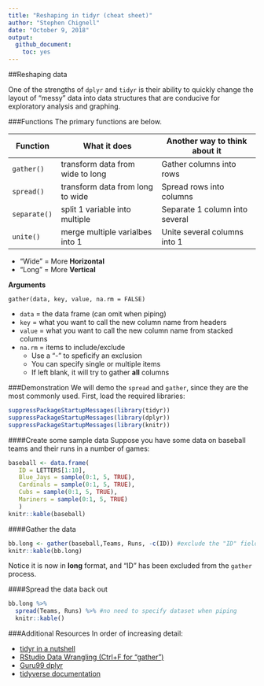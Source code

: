 ```yaml
---
title: "Reshaping in tidyr (cheat sheet)"
author: "Stephen Chignell"
date: "October 9, 2018"
output:
  github_document:
    toc: yes
---
```


##Reshaping data

One of the strengths of `dplyr` and `tidyr` is their ability to quickly change the layout of "messy" data into data structures that are conducive for exploratory analysis and graphing. 

###Functions
The primary functions are below. 

| Function       | What it does                     | Another way to think about it   |
|----------------|----------------------------------|---------------------------------|
|  `gather()`    | transform data from wide to long | Gather columns into rows        |
|  `spread()`    | transform data from long to wide | Spread rows into columns        |
|  `separate()`  | split 1 variable into multiple   | Separate 1 column into several  |
|  `unite()`     | merge multiple varialbes into 1  | Unite several columns into 1    |


- "Wide" = More **Horizontal**
- "Long" = More **Vertical**


**Arguments**

`gather(data, key, value, na.rm = FALSE)`

+ `data` = the data frame (can omit when piping)
+ `key` = what you want to call the new column name from headers
+ `value` = what you want to call the new column name from stacked columns 
+ `na.rm` = items to include/exclude
    + Use a "-" to speficify an exclusion
    + You can specify single or multiple items
    + If left blank, it will try to gather **all** columns
    


###Demonstration
We will demo the `spread` and `gather`, since they are the most commonly used. First, load the required libraries:

```r
suppressPackageStartupMessages(library(tidyr))
suppressPackageStartupMessages(library(dplyr))
suppressPackageStartupMessages(library(knitr))

```

####Create some sample data
Suppose you have some data on baseball teams and their runs in a number of games:

```r
baseball <- data.frame(
   ID = LETTERS[1:10],
   Blue_Jays = sample(0:1, 5, TRUE),
   Cardinals = sample(0:1, 5, TRUE),
   Cubs = sample(0:1, 5, TRUE),
   Mariners = sample(0:1, 5, TRUE)
   )
knitr::kable(baseball)
```

####Gather the data
```r
bb.long <- gather(baseball,Teams, Runs, -c(ID)) #exclude the "ID" field
knitr::kable(bb.long)
```


Notice it is now in **long** format, and "ID" has been excluded from the `gather` process.


####Spread the data back out
```r
bb.long %>% 
  spread(Teams, Runs) %>% #no need to specify dataset when piping
  knitr::kable()
```

###Additional Resources
In order of increasing detail:

+ [tidyr in a nutshell](https://github.com/trinker/tidyr_in_a_nutshell/blob/master/README.md)
+ [RStudio Data Wrangling (Ctrl+F for "gather")](https://www.rstudio.com/wp-content/uploads/2015/02/data-wrangling-cheatsheet.pdf)
+ [Guru99 dplyr](https://www.guru99.com/r-dplyr-tutorial.html)
+ [tidyverse documentation](https://tidyr.tidyverse.org/index.html)
